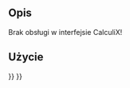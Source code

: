 <languages/>

{{VeryImportantMessage|Przestarzałe ''({{VersionPlus/pl|1.0}})''.}}

{{Docnav/pl
|
|
|[[FEM_Workbench/pl|środowisko pracy MES]]
|
|
|IconC=Workbench_FEM.svg
}}

{{GuiCommand/pl
|Name=FEM ConstraintGear
|Name/pl=MES: Wiązanie koła zębatego
|MenuLocation=Model → Wiązania bez solvera → Wiązanie koła zębatego
|Workbenches=[[FEM_Workbench/pl|MES]]
}}

<span id="Description"></span>
==Opis==

Brak obsługi w interfejsie CalculiX!

<span id="Usage"></span>
==Użycie==


{{Docnav/pl
|
|
|[[FEM_Workbench/pl|środowisko pracy MES]]
|
|
|IconC=Workbench_FEM.svg
}}

{{FEM Tools navi{{#translation:}}}}
{{Userdocnavi{{#translation:}}}}
